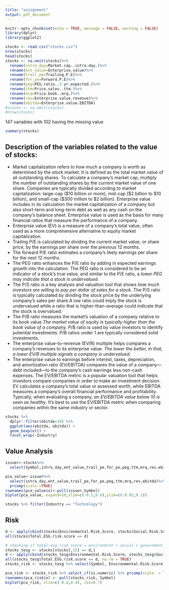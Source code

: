```yaml
---
title: "assignment"
output: pdf_document
---
```


```r
knitr::opts_chunk$set(echo = TRUE, message = FALSE, warning = FALSE)
library(dplyr)
library(ggplot2)
```

```r
stocks <- read.csv("stocks.csv")
nrow(stocks)
head(stocks)
stocks <- na.omit(stocks)%>%
  rename(intra_day=Market.cap..intra.day.)%>%
  rename(ent_value=Enterprise.value)%>%
  rename(trail_pe=Trailing.P.E)%>%
  rename(for_pe=Forward.P.E)%>%
  rename(peg=PEG.ratio..5.yr.expected.)%>%
  rename(ttm=Price.sales..ttm.)%>%
  rename(mrq=Price.book..mrq.)%>%
  rename(rev=Enterprise.value.revenue)%>%
  rename(ebitda=Enterprise.value.EBITDA)
#stocks <- na.omit(stocks)
#nrow(stocks)
```

147 variables with 102 having the missing value

```r
summary(stocks)
```

## Description of the variables related to the value of stocks:
- Market capitalization refers to how much a company is worth as determined by the stock market. It is defined as the total market value of all outstanding shares. To calculate a company's market cap, multiply the number of outstanding shares by the current market value of one share. Companies are typically divided according to market capitalization: large-cap (\$10 billion or more), mid-cap (\$2 billion to \$10 billion), and small-cap (\$300 million to \$2 billion). Enterprise value includes in its calculation the market capitalization of a company but also short-term and long-term debt as well as any cash on the company's balance sheet. Enterprise value is used as the basis for many financial ratios that measure the performance of a company.
- Enterprise value (EV) is a measure of a company's total value, often used as a more comprehensive alternative to equity market capitalization.
- Trailing P/E is calculated by dividing the current market value, or share price, by the earnings per share over the previous 12 months.
- The forward P/E ratio estimates a company's likely earnings per share for the next 12 months.
- The PEG ratio enhances the P/E ratio by adding in expected earnings growth into the calculation. The PEG ratio is considered to be an indicator of a stock's true value, and similar to the P/E ratio, a *lower PEG may indicate that a stock is undervalued*.
- The P/S ratio is a key analysis and valuation tool that shows *how much investors are willing to pay per dollar of sales for a stock.* The P/S ratio is typically calculated by dividing the stock price by the underlying company's sales per share.A low ratio could imply the stock is undervalued while a ratio that is higher-than-average could indicate that the stock is overvalued.
- The P/B ratio measures the market's valuation of a company relative to its book value.*The market value of equity is typically higher than the book value of a company.* P/B ratio is used by value investors to identify potential investments. P/B ratios under 1 are typically considered solid investments.
- The enterprise value-to-revenue (EV/R) multiple helps compares a company’s revenues to its enterprise value. *The lower the better, in that, a lower EV/R multiple signals a company is undervalued.*
- The enterprise value to earnings before interest, taxes, depreciation, and amortization ratio (EV/EBITDA) compares the value of a company—debt included—to the company’s cash earnings less non-cash expenses. The EV/EBITDA metric is a popular valuation tool that helps investors compare companies in order to make an investment decision. EV calculates a company's total value or assessed worth, while EBITDA measures a company's overall financial performance and profitability. Typically, when evaluating a company, *an EV/EBITDA value below 10 is seen as healthy*. It's best to use the EV/EBITDA metric when comparing companies within the same industry or sector.

```r
stocks %>% 
  dplyr::filter(ebitda<10) %>% 
  ggplot(aes(ebitda, ebitda)) + 
  geom_boxplot() + 
  facet_wrap(~Industry)
```

## Value Analysis
```r
issuer<-stocks%>%
  select(Symbol,intra_day,ent_value,trail_pe,for_pe,peg,ttm,mrq,rev,ebitda)

pca_value<-issuer%>%
  select(intra_day,ent_value,trail_pe,for_pe,peg,ttm,mrq,rev,ebitda)%>%
  prcomp(scale.=TRUE)
rownames(pca_value$x)<-pull(issuer,Symbol)
biplot(pca_value, expand=10,xlim=c(-0.5,0.6),ylim=c(-0.05,0.1))
```

```r
stocks %>% filter(Industry == "Technology")
```

## Risk 
```r
d <- apply(cbind(stocks$Environmental.Risk.Score, stocks$Social.Risk.Score, stocks$Governance.Risk.Score), 1, sum)
all(stocks$Total.ESG.risk.score == d)
```

```r
# checking if total esg risk score = environmrnt + social + government 
stocks_tesg <- stocks[stocks[,15] == d,]
d <- apply(cbind(stocks_tesg$Environmental.Risk.Score, stocks_tesg$Social.Risk.Score, stocks_tesg$Governance.Risk.Score), 1, sum)
all(stocks_tesg$Total.ESG.risk.score == d, na.rm = TRUE)
stocks_risk <- stocks_tesg %>% select(Symbol, Environmental.Risk.Score, Social.Risk.Score, Governance.Risk.Score)
```

```r
pca_risk <- stocks_risk %>% select_if(is.numeric) %>% prcomp(scale. = TRUE)
rownames(pca_risk$x) <- pull(stocks_risk, Symbol)
biplot(pca_risk, xlim=c(-0.4,0.4), cex=0.7)
```



